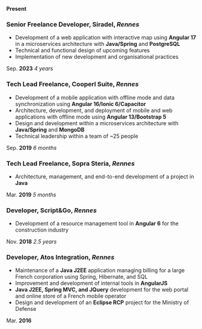 **Present**

### **Senior Freelance Developer**, Siradel, _Rennes_

- Development of a web application with interactive map using **Angular 17** in a microservices architecture with **Java/Spring** and **PostgreSQL**
- Technical and functional design of upcoming features
- Implementation of new development and organisational practices



Sep. **2023** _4 years_

### **Tech Lead Freelance**, Cooperl Suite, _Rennes_

- Development of a mobile application with offline mode and data synchronization using **Angular 16/Ionic 6/Capacitor**
- Architecture, development, and deployment of mobile and web applications with offline mode using **Angular 13/Bootstrap 5**
- Design and development within a microservices architecture with **Java/Spring** and **MongoDB**
- Technical leadership within a team of ~25 people



Sep. **2019** _6 months_

### **Tech Lead Freelance**, Sopra Steria, _Rennes_

- Architecture, management, and end-to-end development of a project in **Java**



Mar. **2019** _5 months_

### **Developer**, Script&Go, _Rennes_

- Development of a resource management tool in **Angular 6** for the construction industry



Nov. **2018** _2.5 years_

### **Developer**, Atos Integration, _Rennes_

- Maintenance of a **Java J2EE** application managing billing for a large French corporation using Spring, Hibernate, and SQL
- Improvement and development of internal tools in **AngularJS**
- **Java J2EE, Spring MVC, and JQuery** development for the web portal and online store of a French mobile operator
- Design and development of an **Eclipse RCP** project for the Ministry of Defense

Mar. **2016** _&nbsp;_
